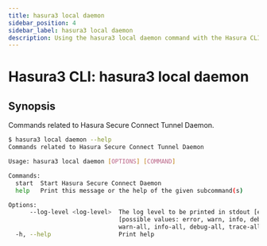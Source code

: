 ```yaml
---
title: hasura3 local daemon
sidebar_position: 4
sidebar_label: hasura3 local daemon
description: Using the hasura3 local daemon command with the Hasura CLI
---
```


# Hasura3 CLI: hasura3 local daemon 

## Synopsis
Commands related to Hasura Secure Connect Tunnel Daemon.

```bash
$ hasura3 local daemon --help
Commands related to Hasura Secure Connect Tunnel Daemon

Usage: hasura3 local daemon [OPTIONS] [COMMAND]

Commands:
  start  Start Hasura Secure Connect Daemon
  help   Print this message or the help of the given subcommand(s)

Options:
      --log-level <log-level>  The log level to be printed in stdout [env: HASURA_CLI_LOG_LEVEL=]
                               [possible values: error, warn, info, debug, trace, error-all,
                               warn-all, info-all, debug-all, trace-all]
  -h, --help                   Print help
```

